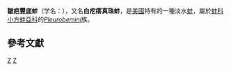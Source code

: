 {{Speciesbox 
| taxon = Plethobasus cicatricosus 
| authority = [[Thomas_Say|Say]], 1829
| status = CR | status_system = iucn3.1 | status_ref = {{r|IUCN_17622}}
| image = Plethobasus cicatricosus.jpg
}}

'''皺疤豐底蚌'''（学名：''{{lang|la|Plethobasus cicatricosus}}''），又名'''白疙瘩真珠蚌'''{{r|shelldoc_200126}}，是[[美國|美國]]特有的一種淡水[[蚌|蚌]]，屬於[[蚌科|蚌科]][[小方蚌亞科|小方蚌亞科]]的''[[Pleurobemini|Pleurobemini]]''族{{r|ITIS_80226}}。

==參考文獻==
{{reflist|refs=
<ref name="ITIS_80226">{{ITIS|id=80226|taxon=Plethobasus|authority=Simpson, 1900|date=2014|accessdate=2017-11-01}}</ref>
<ref name="IUCN_17622">{{IUCN2009|assessors=Bogan, A.E.|year=1996|id=17622|title=Plethobasus cicatricosus|downloaded=2009-07-22}}</ref>
<ref name="shelldoc_200126">{{shelldoc_200126}}</ref>
}}

{{Taxonbar|from=Q1054578}}

[[Category:美國動物|Z]]
[[Category:豐底蚌屬|Z]]